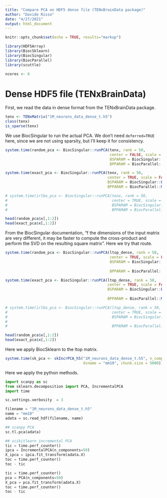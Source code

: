 ```yaml
---
title: "Compare PCA on HDF5 dense file (TENxBrainData package)"
author: "Davide Risso"
date: "4/27/2021"
output: html_document
---
```


```r
knitr::opts_chunk$set(echo = TRUE, results="markup")
```

```r
library(HDF5Array)
library(BiocSklearn)
library(BiocSingular)
library(BiocParallel)
library(scuttle)

ncores <- 6
```


# Dense HDF5 file (TENxBrainData)

First, we read the data in dense format from the TENxBrainData package.

```r
tenx <- TENxMatrix("1M_neurons_data_dense_t.h5")
class(tenx)
is_sparse(tenx)
```

We use BiocSingular to run the actual PCA. We don't need `deferred=TRUE` here, since we are not using sparsity, but I'll keep it for consistency.

```r
system.time(random_pca <- BiocSingular::runPCA(tenx, rank = 50,
                                               center = FALSE, scale = FALSE,
                                               BSPARAM = BiocSingular::RandomParam(deferred = TRUE),
                                               BPPARAM = BiocParallel::MulticoreParam(ncores)))

system.time(exact_pca <- BiocSingular::runPCA(tenx, rank = 50,
                                              center = TRUE, scale = FALSE,
                                              BSPARAM = BiocSingular::ExactParam(deferred = TRUE),
                                              BPPARAM = BiocParallel::MulticoreParam(ncores)))

# system.time(irlba_pca <- BiocSingular::runPCA(tenx, rank = 50,
#                                               center = TRUE, scale = FALSE,
#                                               BSPARAM = BiocSingular::IrlbaParam(deferred = TRUE),
#                                               BPPARAM = BiocParallel::MulticoreParam(ncores)))

head(random_pca$x[,1:2])
head(exact_pca$x[,1:2])
```

From the BiocSingular documentation, "f the dimensions of the input matrix are very different, it may be faster to compute the cross-product and perform the SVD on the resulting square matrix". Here we try that route.

```r
system.time(random_pca <- BiocSingular::runPCA(ltop_dense, rank = 50,
                                               center = TRUE, scale = FALSE,
                                               BSPARAM = BiocSingular::RandomParam(deferred = TRUE,
                                                                                   fold = 1),
                                               BPPARAM = BiocParallel::MulticoreParam(ncores)))

system.time(exact_pca <- BiocSingular::runPCA(ltop_dense, rank = 50,
                                              center = TRUE, scale = FALSE,
                                              BSPARAM = BiocSingular::ExactParam(deferred = TRUE,
                                                                                 fold = 1),
                                              BPPARAM = BiocParallel::MulticoreParam(ncores)))

# system.time(irlba_pca <- BiocSingular::runPCA(ltop_dense, rank = 50,
#                                               center = TRUE, scale = FALSE,
#                                               BSPARAM = BiocSingular::IrlbaParam(deferred = TRUE,
#                                                                                  fold = 1),
#                                               BPPARAM = BiocParallel::MulticoreParam(ncores)))

head(random_pca$x[,1:2])
head(exact_pca$x[,1:2])
```

Here we apply BiocSklearn to the ltop matrix.

```r
system.time(sk_pca <- skIncrPCA_h5("1M_neurons_data_dense_t.h5", n_components=50,
                                   dsname = "mm10", chunk.size = 5000))
```

Here we apply the python methods.

```python
import scanpy as sc
from sklearn.decomposition import PCA, IncrementalPCA
import time

sc.settings.verbosity  = 3

filename = "1M_neurons_data_dense_t.h5"
name = "mm10"
adata = sc.read_hdf(filename, name)

## scanpy PCA
sc.tl.pca(adata)

## scikitlearn incremental PCA
tic = time.perf_counter()
ipca = IncrementalPCA(n_components=50)
X_ipca = ipca.fit_transform(adata.X)
toc = time.perf_counter()
toc - tic

tic = time.perf_counter()
pca = PCA(n_components=50)
X_pca = pca.fit_transform(adata.X)
toc = time.perf_counter()
toc - tic
```

